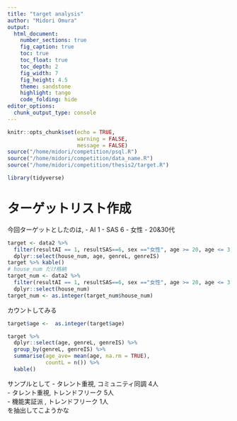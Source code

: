 ```yaml
---
title: "target analysis"
author: "Midori Omura"
output:
  html_document:
    number_sections: true
    fig_caption: true
    toc: true
    toc_float: true
    toc_depth: 2
    fig_width: 7
    fig_height: 4.5
    theme: sandstone 
    highlight: tango
    code_folding: hide
editor_options: 
  chunk_output_type: console
---
```


```r
knitr::opts_chunk$set(echo = TRUE, 
                      warning = FALSE,
                      message = FALSE)
source("/home/midori/competition/psql.R")
source("/home/midori/competition/data_name.R")
source("/home/midori/competition/thesis2/target.R")
```

```r
library(tidyverse)
```

# ターゲットリスト作成
今回ターゲットとしたのは, 
- AI 1
- SAS 6
- 女性
- 20&30代
```r
target <- data2 %>% 
  filter(resultAI == 1, resultSAS==6, sex =="女性", age >= 20, age <= 39) %>% 
  dplyr::select(house_num, age, genreL, genreIS) 
target %>% kable()
# house_num だけ格納
target_num <- data2 %>% 
  filter(resultAI == 1, resultSAS==6, sex =="女性", age >= 20, age <= 39) %>%
  dplyr::select(house_num) 
target_num <- as.integer(target_num$house_num)
```

カウントしてみる  
```r
target$age <-  as.integer(target$age)

target %>%
  dplyr::select(age, genreL, genreIS) %>% 
  group_by(genreL, genreIS) %>% 
  summarise(age_ave= mean(age, na.rm = TRUE),
            countL = n()) %>% 
  kable()
```
サンプルとして
- タレント重視, コミュニティ同調 4人  
- タレント重視, トレンドフリーク 5人  
- 機能実証派  , トレンドフリーク 1人  
を抽出してこようかな  
